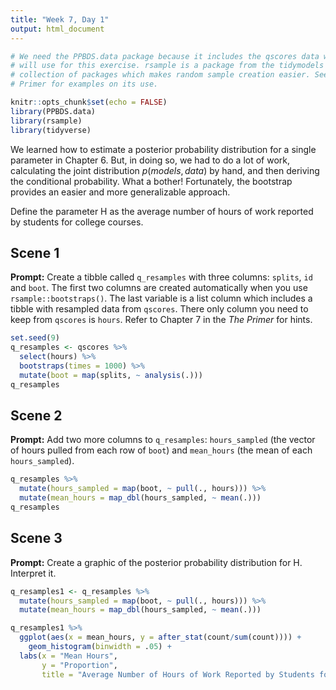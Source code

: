 ```yaml
---
title: "Week 7, Day 1"
output: html_document
---
```


```r
# We need the PPBDS.data package because it includes the qscores data which we
# will use for this exercise. rsample is a package from the tidymodels
# collection of packages which makes random sample creation easier. See The
# Primer for examples on its use.

knitr::opts_chunk$set(echo = FALSE)
library(PPBDS.data)
library(rsample)
library(tidyverse)
```

We learned how to estimate a posterior probability distribution for a single parameter in Chapter 6. But, in doing so, we had to do a lot of work, calculating the joint distribution 
$p(models, data)$ by hand, and then deriving the conditional probability. What a bother! Fortunately, the bootstrap provides an easier and more generalizable approach.

Define the parameter H as the average number of hours of work reported by students for college courses. 


## Scene 1

**Prompt:** Create a tibble called `q_resamples` with three columns: `splits`, `id` and `boot`.  The first two columns are created automatically when you use `rsample::bootstraps()`. The last variable is a list column which includes a tibble with resampled data from `qscores`. There only column you need to keep from `qscores` is `hours`. Refer to Chapter 7 in the *The Primer* for hints.

```r

set.seed(9)
q_resamples <- qscores %>%
  select(hours) %>%
  bootstraps(times = 1000) %>%
  mutate(boot = map(splits, ~ analysis(.)))
q_resamples
```


## Scene 2

**Prompt:** Add two more columns to `q_resamples`: `hours_sampled` (the vector of hours pulled from each row of `boot`) and `mean_hours` (the mean of each `hours_sampled`). 

```r
q_resamples %>%
  mutate(hours_sampled = map(boot, ~ pull(., hours))) %>%
  mutate(mean_hours = map_dbl(hours_sampled, ~ mean(.)))
q_resamples
```



## Scene 3

**Prompt:** Create a graphic of the posterior probability distribution for H. Interpret it.

```r
q_resamples1 <- q_resamples %>%
  mutate(hours_sampled = map(boot, ~ pull(., hours))) %>%
  mutate(mean_hours = map_dbl(hours_sampled, ~ mean(.)))

q_resamples1 %>% 
  ggplot(aes(x = mean_hours, y = after_stat(count/sum(count)))) +
    geom_histogram(binwidth = .05) +
  labs(x = "Mean Hours",
       y = "Proportion",
       title = "Average Number of Hours of Work Reported by Students for College Courses")
```



